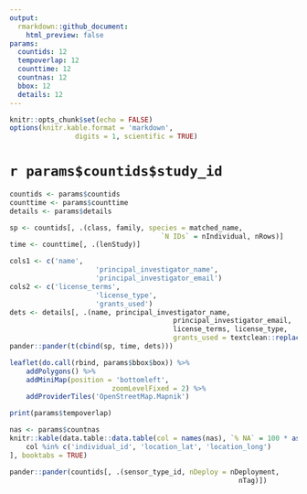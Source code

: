 ```yaml
---
output: 
  rmarkdown::github_document:
    html_preview: false
params:
  countids: 12
  tempoverlap: 12
  counttime: 12
  countnas: 12
  bbox: 12
  details: 12
---
```



```r
knitr::opts_chunk$set(echo = FALSE)
options(knitr.kable.format = 'markdown',
				digits = 1, scientific = TRUE)
```


# `r params$countids$study_id`


```r
countids <- params$countids
counttime <- params$counttime
details <- params$details

sp <- countids[, .(class, family, species = matched_name,
									 `N IDs` = nIndividual, nRows)]
time <- counttime[, .(lenStudy)]

cols1 <- c('name',
					 'principal_investigator_name',
					 'principal_investigator_email')
cols2 <- c('license_terms',
					 'license_type',
					 'grants_used')
dets <- details[, .(name, principal_investigator_name,
										principal_investigator_email,
										license_terms, license_type,
										grants_used = textclean::replace_non_ascii(grants_used))]
pander::pander(t(cbind(sp, time, dets)))
```


```r
leaflet(do.call(rbind, params$bbox$box)) %>%
	addPolygons() %>%
	addMiniMap(position = 'bottomleft',
						 zoomLevelFixed = 2) %>% 
	addProviderTiles('OpenStreetMap.Mapnik')
```

```r
print(params$tempoverlap)
```


```r
nas <- params$countnas
knitr::kable(data.table::data.table(col = names(nas), `% NA` = 100 * as.numeric(nas))[
	col %in% c('individual_id', 'location_lat', 'location_long')
], booktabs = TRUE)

pander::pander(countids[, .(sensor_type_id, nDeploy = nDeployment,
														nTag)])
```
